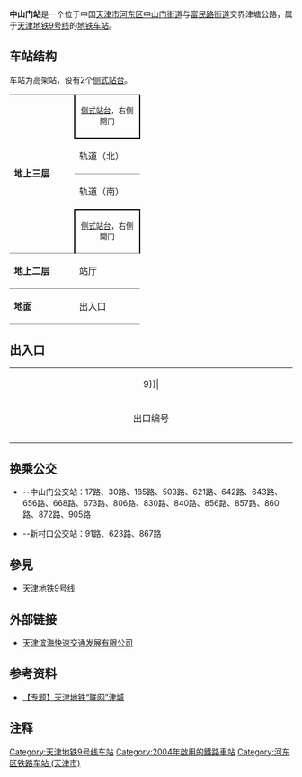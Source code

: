 {{noteTA
|G1 =Transport}}
{{Infobox station
|name = 中山门
|eng_name = Zhongshanmen
|linecolour = {{天津地铁颜色|9}}
|image = Eastbound platform of Zhongshanmen Station (20211017123618).jpg
|caption = 中山门站东行站台（2021年10月）
|other_name = 
|country = {{PRC}}
|borough = [[天津市|天津市]][[河东区_(天津市)|河东区]][[中山门街道_(天津市)|中山门街道]]与[[富民路街道|富民路街道]]交界
|address = 津塘路
|coordinates = {{coord|39.0998361|N|117.2581172|E|display=inline,title|Region:CH_type}}
|elevation = 
|owned = 
|operator = [[天津轨道交通集团|天津轨道交通集团]]
|lines = {{天津地铁线路名|9|SL}}
|distance = 
|platform = 2座[[侧式站台|侧式站台]]
|tracks = 2条
|bus_routes = 
|bus_stands = 
|connections = 公交站
|structure = 高架车站
|hall = 
|depth = 
|levels = 
|interchange = 
|exits = 
|lift = 
|escalator = 
|architect = 
|architectural_style = 
|colour = 
|type = 
|status = 运营中
|code = 
|zone = 
|classification = 
|website = 
|built = 
|opened = 2004年3月28日
|closed = 
|pass_year = 
|passengers = 
|pass_system = 
|pass_rank = 
|mpassengers = 
|trains = 
|station_hours = 
|hours = 
|first = 往{{天津地铁起讫站|9|R}}：06:13<br />往{{天津地铁起讫站|9|L}}：06:06
|last = 往{{天津地铁起讫站|9|R}}：22:43<br />往{{站|新立}}：00:01<br />往{{天津地铁起讫站|9|L}}：23:31
|adjacent = {{adjacent stations|system=天津地铁|line=9|left=东兴路|right=一号桥}}
|other_services = 
|route_map = 
}}
'''中山门站'''是一个位于中国[[天津市|天津市]][[河东区_(天津市)|河东区]][[中山门街道_(天津市)|中山门街道]]与[[富民路街道|富民路街道]]交界津塘公路，属于[[天津地铁|天津地铁]][[天津地铁9号线|9号线]]的[[地铁车站|地铁车站]]。

==车站结构==
车站为高架站，设有2个[[侧式站台|侧式站台]]。
{|cellspacing=0 cellpadding=3
|-
|style="border-top:solid 1px gray;" rowspan=4 valign=top width=50|'''地上三层'''
|style="border-right:solid 2px black;border-left:solid 2px black;border-top:solid 1px gray;border-bottom:solid 2px black;" colspan=2|<center><small>[[侧式站台|侧式站台]]，右側開门</small></center>
|-
|style="border-bottom:solid 1px gray;"|轨道（北）
|style="border-bottom:solid 1px gray;"|{{arrow|L}} {{天津地铁线路名|9|c}}往{{站|天津站}}<small>（{{站|东兴路||天津市}}）</small>
|-
|轨道（南）
|{{arrow|R}} {{天津地铁线路名|9|c}}往{{站|东海路}}<small>（{{站|一号桥||天津市}}）</small> 
|-
|style="border-right:solid 2px black;border-left:solid 2px black;border-top:solid 2px black;" colspan=2|<center><small>[[侧式站台|侧式站台]]，右側開门</small></center>
|-
|style="border-top:solid 1px gray;border-bottom:solid 1px gray;" valign=top width=100|'''地上二层'''
|style="border-top:solid 1px gray;border-bottom:solid 1px gray;" valign=top width=100|站厅
|style="border-top:solid 1px gray;border-bottom:solid 1px gray;" valign=top width=350|客服中心、[[自动售票机|自动售票机]]、验票机
|-
|style="border-bottom:solid 1px gray;" valign=top width=100|'''地面'''
|style="border-bottom:solid 1px gray;" |出入口
|style="border-bottom:solid 1px gray;" |A—D出入口
|}

== 出入口 ==
{| class="wikitable" style="width:65%"
|-
|colspan=4 align="center" bgcolor={{天津地铁颜色|9}}|
|-
! style="width:12%" | 出口编号
! style="width:53%" | 可到达目的地
|-
| align="center" style="border-bottom:none" | {{港鐵出口|A}}  ||津塘路、友爱南道、中山门南里、友爱南里、互助南里
|-
| align="center" style="border-bottom:none" | {{港鐵出口|B}}  ||津塘路、军星名苑、天润中山门商业广场
|}

== 换乘公交 ==
*{{港鐵出口|A}}--中山门公交站：17路、30路、185路、503路、621路、642路、643路、656路、668路、673路、806路、830路、840路、856路、857路、860路、872路、905路

*{{港鐵出口|B}}--新村口公交站：91路、623路、867路

== 參見 ==
* [[天津地铁9号线|天津地铁9号线]]

== 外部链接 ==
* [https://web.archive.org/web/20100129201422/http://www.ctbmt.cn/ 天津滨海快速交通发展有限公司]

== 参考资料 ==
* [http://news.enorth.com.cn/system/2006/08/09/001379965.shtml 【专题】天津地铁“联网”津城]{{Wayback|url=http://news.enorth.com.cn/system/2006/08/09/001379965.shtml |date=20070905012246 }}

== 注释 ==
<div class="references-small">
<references />
</div>

{{天津地铁9号线}}
{{天津轨道交通车站列表}}

[[Category:天津地铁9号线车站|Category:天津地铁9号线车站]]
[[Category:2004年啟用的鐵路車站|Category:2004年啟用的鐵路車站]]
[[Category:河东区铁路车站_(天津市)|Category:河东区铁路车站 (天津市)]]